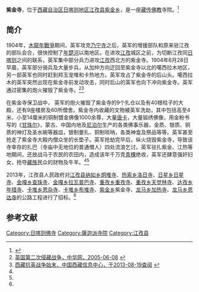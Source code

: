{{Infobox Tibetan Buddhist monastery
|name =紫金寺
|image =File:Tsechen Monastery and Dzong in Gyantse, Tibet.jpg
|image size = 250px
|alt = 
|caption = 1904年的紫金寺
|t=
|w=
|to = 
|ipa={{IPA|}}
|z=
|thdl=
|e=
|tc=紫金寺
|s=紫金寺
|p=
|m=
|k=
|pushpin_map = 
|latd =  | latm =  | lats =  | latNS = 
|longd=  | longm= | longs =| longEW = 
|iso_region = 
|map_caption = 
|mapsize = 
|location_country = 中国
|location = {{CHN}}[[西藏自治区|西藏自治区]][[日喀则地区|日喀则地区]][[江孜县|江孜县]]
|coordinates_display =
|founded_by =
|date_founded =
|date_renovated =
|sect =
|mather =
|children =
|dedicated_to = 
|tulku =
|head_lama = 
|head_mgh =
|no._of_monks = 
|architecture = 
|festivals =
|footnotes = 
}}

'''紫金寺'''，位于[[西藏自治区|西藏自治区]][[日喀则地区|日喀则地区]][[江孜县|江孜县]][[紫金乡_(江孜县)|紫金乡]]，是一座[[藏传佛教|藏传佛教]]寺院。<ref name=zgzbw>{{Cite web |url=http://www.bidchance.com/calggnew/2013/03/28/5901771.html |title=江孜县卡堆乡恩杂寺等8座寺庙公路工程项目，中国招标网，2013-03-28 |access-date=2013-09-24 |archive-url=https://web.archive.org/web/20130927111942/http://www.bidchance.com/calggnew/2013/03/28/5901771.html |archive-date=2013-09-27 |dead-url=yes }}</ref>

==简介==
1904年，[[英國侵藏戰爭|木龍年戰爭]]期间，英军攻克[[乃宁寺|乃宁寺]]之后，英军的增援部队和原来驻江孜的部队会合，很快控制了[[年楚河|年楚河]]以南地区。在进攻[[江孜|江孜]]城区之前，为切断江孜同[[日喀则|日喀则]]之间的联系，英军集中部分兵力进攻[[江孜|江孜]]西北方的紫金寺。1904年6月28日早晨，英军部分骑兵及大量步兵，从加仲方向迂回至紫金寺以北的噶西拉木地区，另一部英军也同时赶到邦玉宠堆和卡热地方。英军攻占了紫金寺的后山头。噶西拉木的英军突然出现在紫金寺前发动攻击，同时后山的英军也向下冲向紫金寺。英军通过密集的炮火摧毁了紫金寺。<ref name=zhw>[http://military.china.com/zh_cn/history2/06/11027560/20050608/12384467_1.html 英国第二次侵藏战争，中华网，2005-06-08] {{Wayback|url=http://military.china.com/zh_cn/history2/06/11027560/20050608/12384467_1.html |date=20130927131455 }}</ref><ref name=xinxi>[http://www.tibetinfor.com.cn/t/040719jz/20040200472692731.htm 西藏抗英战争始末，中国西藏信息中心，于2013-08-19查阅] {{webarchive|url=https://web.archive.org/web/20130927084614/http://www.tibetinfor.com.cn/t/040719jz/20040200472692731.htm |date=2013-09-27 }}</ref>

在紫金寺保卫战中， 英军的炮火摧毁了紫金寺的9个扎仓以及有40根柱子的大殿，还有9座楼房及60所僧舍。紫金寺内收藏的文物被英军洗劫，其中包括高至4米、小至14厘米的铜制镀金佛像1000余尊，大量[[唐卡|唐卡]]，大量锻绣佛像，用金粉书写的《[[甘珠尔|甘珠尔]]》，蒙古、中国内地及[[尼泊尔|尼泊尔]]生产的各类佛事乐器，金质、银质、铜质的神灯及圣水碗等器皿，银制曼扎、铜制唢呐，各类神龛及祭品等等。英军甚至抢走了紫金寺大殿内僧众坐的长垫子。英军抢劫完毕后，纵火烧毁紫金寺，导致该寺幸存的扎巴（寺庙中无地位的普通僧人）四处流浪乞讨。英军驻扎紫金、江热等地期间，还放战马于农民的农田内，造成该年千万克[[青稞|青稞]]绝收，英军还肆意强奸妇女，抢夺[[藏族|藏族]]民众的财物及牛羊。<ref name=zhw/><ref name=xinxi/>

2013年，江孜县人民政府对[[江孜县|江孜县]][[纳如乡|纳如乡]][[炯堆寺|炯堆寺]]、[[热索乡|热索乡]][[洛日寺|洛日寺]]、[[日星乡|日星乡]][[日星寺|日星寺]]、[[金嘎乡|金嘎乡]][[查珠寺_(江孜县金嘎乡)|查珠寺]]、[[金嘎乡|金嘎乡]][[拉瓦普巴寺|拉瓦普巴寺]]、[[重孜乡|重孜乡]][[重孜寺|重孜寺]]、[[重孜乡|重孜乡]][[天觉林寺|天觉林寺]]、[[达孜乡_(江孜县)|达孜乡]][[年措寺|年措寺]]、[[卡堆乡|卡堆乡]][[恩杂寺|恩杂寺]]、[[卡堆乡|卡堆乡]][[布堆寺|布堆寺]]、[[紫金乡_(江孜县)|紫金乡]]紫金寺、[[龙马乡_(江孜县)|龙马乡]][[加热寺_(江孜县)|加热寺]]、[[龙马乡_(江孜县)|龙马乡]][[恩达寺|恩达寺]]的公路工程进行了招标。<ref name=zgzbw/>

==参考文献==
{{reflist}}

{{日喀则地标}}
[[Category:日喀则佛寺|Category:日喀则佛寺]]
[[Category:薩迦派寺院|Category:薩迦派寺院]]
[[Category:江孜县|Category:江孜县]]